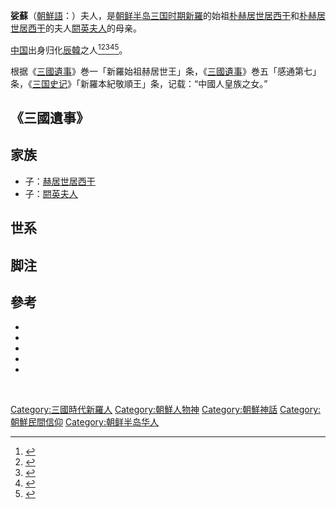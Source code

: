 {{expand|time=2016-11-08T01:25:20+00:00}}
{{Infobox Biography
| subject_name   = 娑蘇夫人 
| image_name     = 
| image_size     = 
| image_caption  = 娑蘇夫人
| date_of_birth  = 
| place_of_birth = [[中國|中國]]
| date_of_death  = 
| place_of_death = [[辰韓|辰韓]]
| occupation     = 
}}
{{Infobox Korean name
|img=
|hangul=사소부인
|hanja=娑蘇夫人
|rr=
|mr=
}}
'''娑蘇'''（[[朝鮮語|朝鮮語]]：{{lang|ko|사소}}）夫人，是[[朝鲜半岛|朝鲜半岛]][[朝鲜三国|三国时期]][[新羅|新羅]]的始祖[[朴赫居世居西干|朴赫居世居西干]]和[[朴赫居世居西干|朴赫居世居西干]]的夫人[[閼英夫人|閼英夫人]]的母亲。

[[中国|中国]]出身归化[[辰韓|辰韓]]之人<ref>{{Harvnb|韓國民族文化大百科|p=}}</ref><ref>{{Harvnb|野村伸一|2001|p=3}}</ref><ref>{{Harvnb|延恩株|2011|p=94}}</ref><ref>{{Harvnb|国語国文学資料辞書|p=}}</ref><ref>{{Harvnb|이상희|2004|p=}}</ref>。

根据《[[三國遺事|三國遺事]]》巻一「新羅始祖赫居世王」条，《[[三國遺事|三國遺事]]》巻五「感通第七」条，《[[三国史记|三国史记]]》「新羅本紀敬順王」条，记载：“中國人皇族之女。”

== 《三國遺事》 ==
{{Quotation|神母本中國帝室之女。名娑蘇。早得神仙之術。歸止海東。久而不還。父皇寄書繫足云。隨鳶所止為家。蘇得書放鳶。飛到此山而止。遂來宅為地仙。故名西鳶山。神母久據茲山。鎮祐邦國。靈異甚多。|《[[三國遺事|三國遺事]]》巻五「感通第七」条}}

{{Quotation|其始到辰韓也。生聖子為東國始君。蓋赫居閼英二聖之所自也。故稱雞龍雞林白馬等。雞屬西故也。嘗使諸天仙織羅。緋染作朝衣。贈其夫。國人因此始知神驗。|《[[三國遺事|三國遺事]]》巻五「感通第七」条}}
{{Wikisourcelang|zh|三國遺事/卷第五#仙桃聖母隨喜佛事}}

== 家族 ==
* 子：[[赫居世居西干|赫居世居西干]]
* 子：[[閼英夫人|閼英夫人]]

== 世系 ==
{{chart/start}}
{{chart|  | AAA |~|y|~| BBB | AAA=N/A|BBB='''사소부인'''<br>'''娑蘇夫人'''|}}
{{chart|  | | | | |!| | ||}}
{{chart|  | | | |AAA |~|y|~| BBB | AAA=혁거세 거서간<br>[[赫居世居西干|赫居世居西干]]|BBB=알영부인<br>[[閼英夫人|閼英夫人]]|boxstyle_AAA  =}}
{{chart|  | | | | ||||!||||}}
{{chart|  | | | |  | ||AAA | | AAA=남해 차차웅<br>[[南解次次雄|南解次次雄]]|}}
{{chart/end}}

== 脚注 ==
<div class="references-small">
<references/>
</div>

== 參考 ==
* {{Cite book|1=|author=|date=|title=사소 娑蘇|publisher=[[韓國民族文化大百科|韓國民族文化大百科]]|url=http://encykorea.aks.ac.kr/Contents/Item/E0025743|ref={{Harvid|韓國民族文化大百科|}}|access-date=2022-01-30|archive-date=2022-01-30|archive-url=https://web.archive.org/web/20220130050816/http://encykorea.aks.ac.kr/Contents/Item/E0025743}}
* {{Cite book|author=延恩株|date=2011-03|title=新羅の始祖神話と日神信仰の考察 ― 三氏（朴・昔・金）の始祖説話と娑蘇神母説話を中心に ―|publisher=[[櫻美林大學|櫻美林大學]]桜美林論考『言語文化研究』第2号|url=http://id.nii.ac.jp/1598/00000737/|ref={{Harvid|延恩株|2011}}}}
* {{Cite book|author=野村伸一|date=2001-04|title=東シナ海周辺の女神信仰という視点|publisher=[[慶應義塾大学|慶應義塾大学]]日吉紀要. 言語・文化・コミュニケーション No.26|url=http://koara.lib.keio.ac.jp/xoonips/modules/xoonips/image.php/AN10032394-20010430-0001.pdf?file_id=10723ge=1|ref={{Harvid|野村伸一|2001}}|deadurl=yes|archiveurl=https://web.archive.org/web/20161221020037/http://koara.lib.keio.ac.jp/xoonips/modules/xoonips/image.php/AN10032394-20010430-0001.pdf?file_id=10723ge=1|archivedate=2016-12-21|access-date=2016-11-07}}
* {{Cite book|1=|author=|date=|title=NAVER知識検索 사소 娑蘇|publisher=国語国文学資料辞書|url=http://terms.naver.com/entry.nhn?docId=695730&cid=41708&categoryId=41711&mobile|ref={{Harvid|国語国文学資料辞書|}}|access-date=2016-12-11|archive-date=2017-03-05|archive-url=https://web.archive.org/web/20170305005021/http://terms.naver.com/entry.nhn?docId=695730&cid=41708&categoryId=41711&mobile|dead-url=no}}
* {{Cite book|author=이상희|date=2004-03-10|title=꽃으로 보는 한국문화 3|publisher=넥서스|url=https://terms.naver.com/entry.naver?docId=1837225&cid=42924&categoryId=42924|isbn=8957970258|ref={{Harvid|이상희|2004}}|access-date=2022-01-30|archive-date=2022-01-30|archive-url=https://web.archive.org/web/20220130040836/https://terms.naver.com/entry.naver?cid=42924&docId=1837225&categoryId=42924}}
 {{Wikisourcelang|zh|三國遺事/卷第一#新羅始祖赫居世王}}
 {{Wikisourcelang|zh|三國史記/卷12}}

[[Category:三國時代新羅人|Category:三國時代新羅人]]
[[Category:朝鮮人物神|Category:朝鮮人物神]]
[[Category:朝鮮神話|Category:朝鮮神話]]
[[Category:朝鮮民間信仰|Category:朝鮮民間信仰]]
[[Category:朝鲜半岛华人|Category:朝鲜半岛华人]]